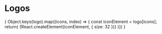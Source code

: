 
<Meta title="Iconography/Logos" />

# Logos
<JustaThemeProvider>
  <IconGallery>
    {
      Object.keys(logo).map((icons, index) => {
        const iconElement = logo[icons];
        return(
        <IconItem key={index} name={icons} title={icons}>
          {React.createElement(iconElement, { size: 32 })}
        </IconItem>
      )})
    }
  </IconGallery>
</JustaThemeProvider>
